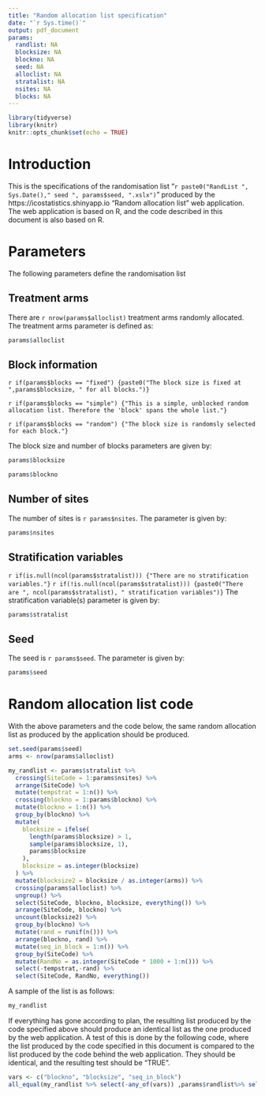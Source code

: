 ```yaml
---
title: "Random allocation list specification"
date: "`r Sys.time()`"
output: pdf_document
params:
  randlist: NA
  blocksize: NA
  blockno: NA 
  seed: NA 
  alloclist: NA 
  stratalist: NA 
  nsites: NA
  blocks: NA
---
```

```r
library(tidyverse)
library(knitr)
knitr::opts_chunk$set(echo = TRUE)
```
# Introduction

This is the specifications of the randomisation list "`r paste0("RandList ", Sys.Date()," seed ", params$seed, ".xslx")`" produced by the https://icostatistics.shinyapp.io "Random allocation list" web application. The web application is based on R, and the code described in this document is also based on R. 

# Parameters
The following parameters define the randomisation list

## Treatment arms

There are `r nrow(params$alloclist)` treatment arms randomly allocated. The treatment arms parameter is defined as:
```r
params$alloclist
```
 
## Block information

`r if(params$blocks == "fixed") {paste0("The block size is fixed at ",params$blocksize, " for all blocks.")}`

`r if(params$blocks == "simple") {"This is a simple, unblocked random allocation list. Therefore the 'block' spans the whole list."}`

`r if(params$blocks == "random") {"The block size is randomsly selected  for each block."}`


The block size and number of blocks parameters are given by:

```r
params$blocksize

params$blockno
```

## Number of sites

The number of sites is `r params$nsites`. The parameter is given by:

```r
params$nsites
```

## Stratification variables

`r if(is.null(ncol(params$stratalist))) {"There are no stratification variables."}`
`r if(!is.null(ncol(params$stratalist))) {paste0("There are ", ncol(params$stratalist), " stratification variables")}`
The stratification variable(s) parameter is given by:

```r
params$stratalist
```

## Seed

The seed is `r params$seed`. The parameter is given by:

```r
params$seed
```


# Random allocation list code

With the above parameters and the code below, the same random allocation list as produced by the application should be produced. 

```r
set.seed(params$seed)
arms <- nrow(params$alloclist)

my_randlist <- params$stratalist %>%
  crossing(SiteCode = 1:params$nsites) %>%
  arrange(SiteCode) %>%
  mutate(tempstrat = 1:n()) %>%
  crossing(blockno = 1:params$blockno) %>%
  mutate(blockno = 1:n()) %>%
  group_by(blockno) %>%
  mutate(
    blocksize = ifelse(
      length(params$blocksize) > 1,
      sample(params$blocksize, 1),
      params$blocksize
    ),
    blocksize = as.integer(blocksize)
  ) %>%
  mutate(blocksize2 = blocksize / as.integer(arms)) %>%
  crossing(params$alloclist) %>%
  ungroup() %>%
  select(SiteCode, blockno, blocksize, everything()) %>%
  arrange(SiteCode, blockno) %>%
  uncount(blocksize2) %>%
  group_by(blockno) %>%
  mutate(rand = runif(n())) %>%
  arrange(blockno, rand) %>%
  mutate(seq_in_block = 1:n()) %>%
  group_by(SiteCode) %>%
  mutate(RandNo = as.integer(SiteCode * 1000 + 1:n())) %>%
  select(-tempstrat,-rand) %>%
  select(SiteCode, RandNo, everything())
```

A sample of the list is as follows:

```r
my_randlist 
```

If everything has gone according to plan, the resulting list produced by the code specified above should produce an identical list as the one produced by the web application. A test of this is done by the following code, where the list produced by the code specified in this document is compared to the list produced by the code behind the web application. They should be identical, and the resulting test should be "TRUE".

```r
vars <- c("blockno", "blocksize", "seq_in_block")
all_equal(my_randlist %>% select(-any_of(vars)) ,params$randlist%>% select(-any_of(vars)))
```

